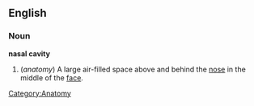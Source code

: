 {{wikipedia}}
==English==
===Noun===
'''nasal cavity'''

# (''anatomy'') A large air-filled space above and behind the [[nose]] in the middle of the [[face]]. 

[[Category:Anatomy]]